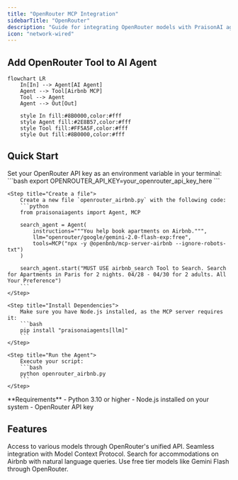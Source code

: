 ```yaml
---
title: "OpenRouter MCP Integration"
sidebarTitle: "OpenRouter"
description: "Guide for integrating OpenRouter models with PraisonAI agents using MCP"
icon: "network-wired"
---
```


## Add OpenRouter Tool to AI Agent

```mermaid
flowchart LR
    In[In] --> Agent[AI Agent]
    Agent --> Tool[Airbnb MCP]
    Tool --> Agent
    Agent --> Out[Out]
    
    style In fill:#8B0000,color:#fff
    style Agent fill:#2E8B57,color:#fff
    style Tool fill:#FF5A5F,color:#fff
    style Out fill:#8B0000,color:#fff
```

## Quick Start

<Steps>
    <Step title="Set API Key">
        Set your OpenRouter API key as an environment variable in your terminal:
        ```bash
        export OPENROUTER_API_KEY=your_openrouter_api_key_here
        ```
    </Step>

    <Step title="Create a file">
        Create a new file `openrouter_airbnb.py` with the following code:
        ```python
        from praisonaiagents import Agent, MCP

        search_agent = Agent(
            instructions="""You help book apartments on Airbnb.""",
            llm="openrouter/google/gemini-2.0-flash-exp:free",
            tools=MCP("npx -y @openbnb/mcp-server-airbnb --ignore-robots-txt")
        )

        search_agent.start("MUST USE airbnb_search Tool to Search. Search for Apartments in Paris for 2 nights. 04/28 - 04/30 for 2 adults. All Your Preference")
        ```
    </Step>

    <Step title="Install Dependencies">
        Make sure you have Node.js installed, as the MCP server requires it:
        ```bash
        pip install "praisonaiagents[llm]"
        ```
    </Step>

    <Step title="Run the Agent">
        Execute your script:
        ```bash
        python openrouter_airbnb.py
        ```
    </Step>
</Steps>

<Note>
  **Requirements**
  - Python 3.10 or higher
  - Node.js installed on your system
  - OpenRouter API key
</Note>

## Features

<CardGroup cols={2}>
  <Card title="Model Flexibility" icon="layer-group">
    Access to various models through OpenRouter's unified API.
  </Card>
  <Card title="MCP Integration" icon="plug">
    Seamless integration with Model Context Protocol.
  </Card>
  <Card title="Airbnb Search" icon="hotel">
    Search for accommodations on Airbnb with natural language queries.
  </Card>
  <Card title="Cost Effective" icon="money-bill">
    Use free tier models like Gemini Flash through OpenRouter.
  </Card>
</CardGroup>
